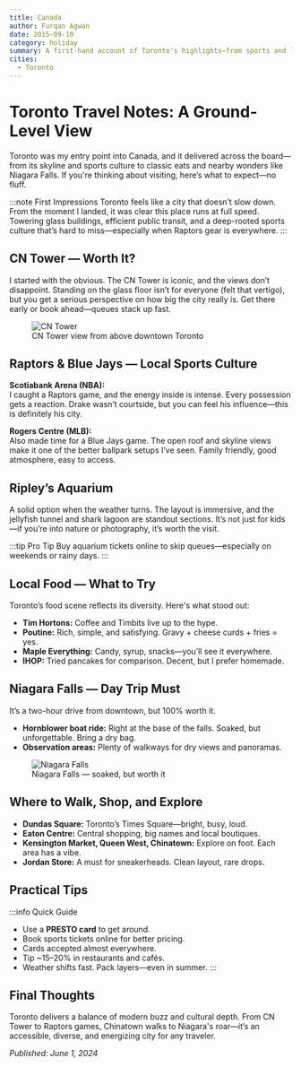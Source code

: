 ```yaml
---
title: Canada
author: Furqan Agwan
date: 2015-09-10
category: holiday
summary: A first-hand account of Toronto's highlights—from sports and landmarks to food and Niagara Falls.
cities:
  - Toronto
---
```


# Toronto Travel Notes: A Ground-Level View

Toronto was my entry point into Canada, and it delivered across the board—from its skyline and sports culture to classic eats and nearby wonders like Niagara Falls. If you're thinking about visiting, here’s what to expect—no fluff.

:::note First Impressions
Toronto feels like a city that doesn’t slow down. From the moment I landed, it was clear this place runs at full speed. Towering glass buildings, efficient public transit, and a deep-rooted sports culture that’s hard to miss—especially when Raptors gear is everywhere.
:::

## CN Tower — Worth It?

I started with the obvious. The CN Tower is iconic, and the views don’t disappoint. Standing on the glass floor isn’t for everyone (felt that vertigo), but you get a serious perspective on how big the city really is. Get there early or book ahead—queues stack up fast.

<figure>
  <img
    src="https://images.unsplash.com/photo-1465101046530-73398c7f28ca?auto=format&fit=crop&w=800&q=80"
    alt="CN Tower"
  />
  <figcaption>CN Tower view from above downtown Toronto</figcaption>
</figure>

## Raptors & Blue Jays — Local Sports Culture

**Scotiabank Arena (NBA):**  
I caught a Raptors game, and the energy inside is intense. Every possession gets a reaction. Drake wasn’t courtside, but you can feel his influence—this is definitely his city.

**Rogers Centre (MLB):**  
Also made time for a Blue Jays game. The open roof and skyline views make it one of the better ballpark setups I’ve seen. Family friendly, good atmosphere, easy to access.

## Ripley’s Aquarium

A solid option when the weather turns. The layout is immersive, and the jellyfish tunnel and shark lagoon are standout sections. It’s not just for kids—if you’re into nature or photography, it’s worth the visit.

:::tip Pro Tip
Buy aquarium tickets online to skip queues—especially on weekends or rainy days.
:::

## Local Food — What to Try

Toronto’s food scene reflects its diversity. Here's what stood out:

- **Tim Hortons:** Coffee and Timbits live up to the hype.
- **Poutine:** Rich, simple, and satisfying. Gravy + cheese curds + fries = yes.
- **Maple Everything:** Candy, syrup, snacks—you’ll see it everywhere.
- **IHOP:** Tried pancakes for comparison. Decent, but I prefer homemade.

## Niagara Falls — Day Trip Must

It’s a two-hour drive from downtown, but 100% worth it.

- **Hornblower boat ride:** Right at the base of the falls. Soaked, but unforgettable. Bring a dry bag.
- **Observation areas:** Plenty of walkways for dry views and panoramas.

<figure>
  <img
    src="https://images.unsplash.com/photo-1506744038136-46273834b3fb?auto=format&fit=crop&w=800&q=80"
    alt="Niagara Falls"
  />
  <figcaption>Niagara Falls — soaked, but worth it</figcaption>
</figure>

## Where to Walk, Shop, and Explore

- **Dundas Square:** Toronto’s Times Square—bright, busy, loud.
- **Eaton Centre:** Central shopping, big names and local boutiques.
- **Kensington Market, Queen West, Chinatown:** Explore on foot. Each area has a vibe.
- **Jordan Store:** A must for sneakerheads. Clean layout, rare drops.

## Practical Tips

:::info Quick Guide

- Use a **PRESTO card** to get around.
- Book sports tickets online for better pricing.
- Cards accepted almost everywhere.
- Tip ~15–20% in restaurants and cafés.
- Weather shifts fast. Pack layers—even in summer.
  :::

## Final Thoughts

Toronto delivers a balance of modern buzz and cultural depth. From CN Tower to Raptors games, Chinatown walks to Niagara's roar—it’s an accessible, diverse, and energizing city for any traveler.

_Published: June 1, 2024_
